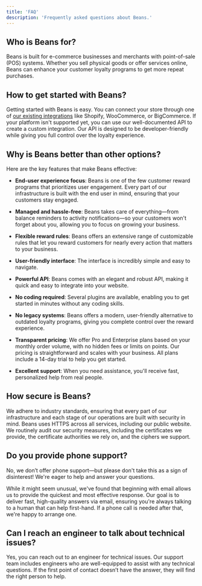 ```yaml
---
title: 'FAQ'
description: 'Frequently asked questions about Beans.'
---
```


## Who is Beans for?

Beans is built for e-commerce businesses and merchants with point-of-sale (POS) systems. Whether you sell physical goods or offer services online, Beans can enhance your customer loyalty programs to get more repeat purchases.

## How to get started with Beans?

Getting started with Beans is easy. You can connect your store through one of [our existing integrations](https://www.trybeans.com/integrations) like Shopify, WooCommerce, or BigCommerce. If your platform isn't supported yet, you can use our well-documented API to create a custom integration. Our API is designed to be developer-friendly while giving you full control over the loyalty experience.

## Why is Beans better than other options?

Here are the key features that make Beans effective:

- **End-user experience focus**: Beans is one of the few customer reward programs that prioritizes user engagement. Every part of our infrastructure is built with the end user in mind, ensuring that your customers stay engaged.

- **Managed and hassle-free**: Beans takes care of everything—from balance reminders to activity notifications—so your customers won't forget about you, allowing you to focus on growing your business.

- **Flexible reward rules**: Beans offers an extensive range of customizable rules that let you
  reward customers for nearly every action that matters to your business.

- **User-friendly interface**: The interface is incredibly simple and easy to navigate.

- **Powerful API**: Beans comes with an elegant and robust API, making it quick and easy to
  integrate into your website.

- **No coding required**: Several plugins are available, enabling you to get started in minutes without any coding skills.

- **No legacy systems**: Beans offers a modern, user-friendly alternative to outdated loyalty programs, giving you complete control over the reward experience.

- **Transparent pricing**: We offer Pro and Enterprise plans based on your monthly order volume, with no hidden fees or limits on points. Our pricing is straightforward and scales with your business. All plans include a 14-day trial to help you get started.

- **Excellent support**: When you need assistance, you'll receive fast, personalized help from real people.

## How secure is Beans?

We adhere to industry standards, ensuring that every part of our infrastructure and each
stage of our operations are built with security in mind. Beans uses HTTPS across all
services, including our public website. We routinely audit our security measures,
including the certificates we provide, the certificate authorities we rely on, and the
ciphers we support.

## Do you provide phone support?

No, we don’t offer phone support—but please don't take this as a sign of
disinterest! We're eager to help and answer your questions.

While it might seem unusual, we've found that beginning with email allows us to provide the
quickest and most effective response. Our goal is to deliver fast, high-quality answers via
email, ensuring you're always talking to a human that can help first-hand. If a phone call
is needed after that, we're happy to arrange one.

## Can I reach an engineer to talk about technical issues?

Yes, you can reach out to an engineer for technical issues. Our support team includes
engineers who are well-equipped to assist with any technical questions. If the first point
of contact doesn’t have the answer, they will find the right person to help.
